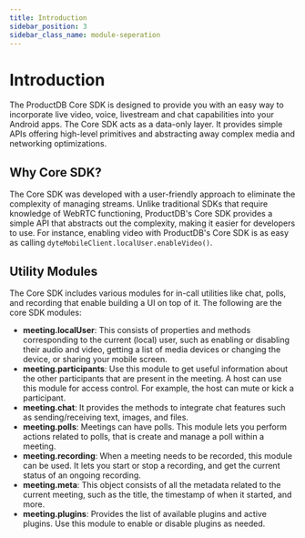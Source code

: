 ```yaml
---
title: Introduction
sidebar_position: 3
sidebar_class_name: module-seperation
---
```



# Introduction

The ProductDB Core SDK is designed to provide you with an easy way to incorporate live video, voice, livestream and chat capabilities into your Android apps. The Core SDK acts as a data-only layer. It provides simple APIs offering high-level primitives and abstracting away complex media and networking optimizations.

## Why Core SDK?

The Core SDK was developed with a user-friendly approach to eliminate the complexity of managing streams. Unlike traditional
SDKs that require knowledge of WebRTC functioning, ProductDB's Core SDK provides a simple API that abstracts out the complexity,
making it easier for developers to use. For instance, enabling video with ProductDB's Core SDK is as easy as calling
`dyteMobileClient.localUser.enableVideo()`.

## Utility Modules

The Core SDK includes various modules for in-call utilities like chat, polls, and recording that enable building a UI on top of
it. The following are the core SDK modules:

- **meeting.localUser**: This consists of properties and methods corresponding to the current (local) user, such as enabling or disabling their audio and video, getting a list of media devices or changing the device, or sharing your mobile screen.
- **meeting.participants**: Use this module to get useful information about the other participants that are present in the meeting. A host can use this module for access control. For example, the host can mute or kick a participant.
- **meeting.chat**: It provides the methods to integrate chat features such as sending/receiving text, images, and files.
- **meeting.polls**: Meetings can have polls. This module lets you perform actions related to polls, that is create and manage
  a poll within a meeting.
- **meeting.recording**: When a meeting needs to be recorded, this module can be used. It lets you start or stop a recording,
  and get the current status of an ongoing recording.
- **meeting.meta**: This object consists of all the metadata related to the current meeting, such as the title, the timestamp
  of when it started, and more.
- **meeting.plugins**: Provides the list of available plugins and active plugins. Use this module to enable or disable plugins as needed.

<head>
  <title>Flutter Core Introduction</title>
</head>
